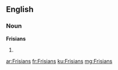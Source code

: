 ==English==

===Noun===
'''Frisians'''

# {{plural of|Frisian}}

[[ar:Frisians]]
[[fr:Frisians]]
[[ku:Frisians]]
[[mg:Frisians]]